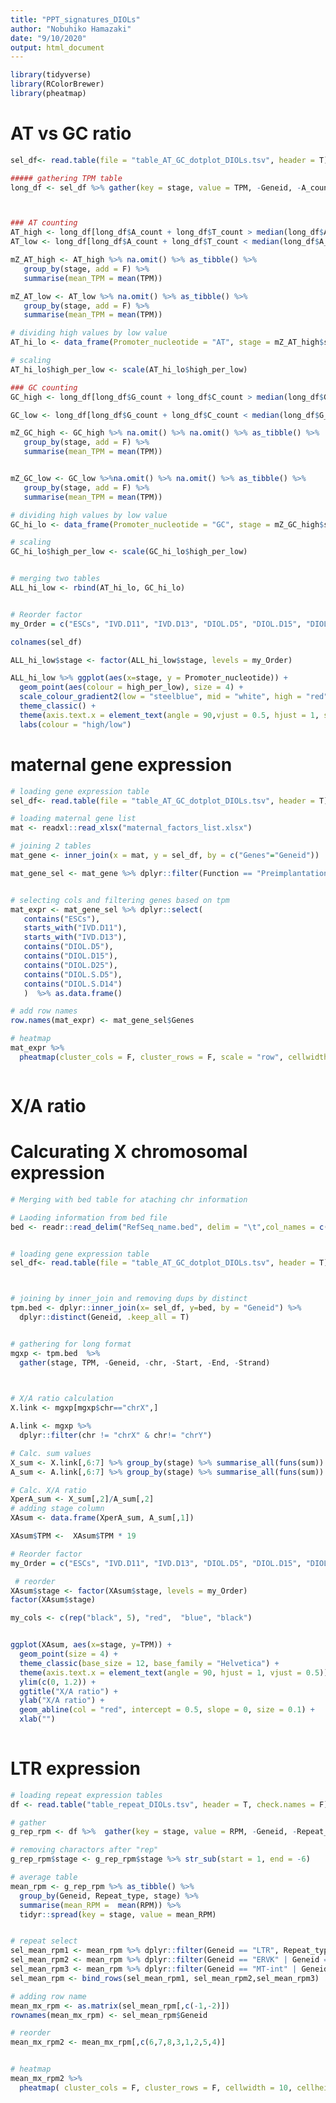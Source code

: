 ```yaml
---
title: "PPT_signatures_DIOLs"
author: "Nobuhiko Hamazaki"
date: "9/10/2020"
output: html_document
---
```


```r
library(tidyverse)
library(RColorBrewer) 
library(pheatmap)
```

# AT vs GC ratio 
```r

sel_df<- read.table(file = "table_AT_GC_dotplot_DIOLs.tsv", header = T)

##### gathering TPM table
long_df <- sel_df %>% gather(key = stage, value = TPM, -Geneid, -A_count, -T_count, -G_count, -C_count)



### AT counting
AT_high <- long_df[long_df$A_count + long_df$T_count > median(long_df$A_count + long_df$T_count) + 10,]
AT_low <- long_df[long_df$A_count + long_df$T_count < median(long_df$A_count + long_df$T_count) - 10,]

mZ_AT_high <- AT_high %>% na.omit() %>% as_tibble() %>%
   group_by(stage, add = F) %>%
   summarise(mean_TPM = mean(TPM))

mZ_AT_low <- AT_low %>% na.omit() %>% as_tibble() %>%
   group_by(stage, add = F) %>%
   summarise(mean_TPM = mean(TPM))

# dividing high values by low value
AT_hi_lo <- data_frame(Promoter_nucleotide = "AT", stage = mZ_AT_high$stage , high_per_low = (mZ_AT_high$mean_TPM-mZ_AT_low$mean_TPM) )

# scaling
AT_hi_lo$high_per_low <- scale(AT_hi_lo$high_per_low)

### GC counting
GC_high <- long_df[long_df$G_count + long_df$C_count > median(long_df$G_count + long_df$C_count) + 10,]

GC_low <- long_df[long_df$G_count + long_df$C_count < median(long_df$G_count + long_df$C_count) - 10,]

mZ_GC_high <- GC_high %>% na.omit() %>% na.omit() %>% as_tibble() %>%
   group_by(stage, add = F) %>%
   summarise(mean_TPM = mean(TPM))


mZ_GC_low <- GC_low %>%na.omit() %>% na.omit() %>% as_tibble() %>%
   group_by(stage, add = F) %>%
   summarise(mean_TPM = mean(TPM))

# dividing high values by low value
GC_hi_lo <- data_frame(Promoter_nucleotide = "GC", stage = mZ_GC_high$stage , high_per_low = (mZ_GC_high$mean_TPM - mZ_GC_low$mean_TPM) )

# scaling
GC_hi_lo$high_per_low <- scale(GC_hi_lo$high_per_low)


# merging two tables
ALL_hi_low <- rbind(AT_hi_lo, GC_hi_lo)


# Reorder factor
my_Order = c("ESCs", "IVD.D11", "IVD.D13", "DIOL.D5", "DIOL.D15", "DIOL.D25", "DIOL.S.D5", "DIOL.S.D14")

colnames(sel_df)

ALL_hi_low$stage <- factor(ALL_hi_low$stage, levels = my_Order)

ALL_hi_low %>% ggplot(aes(x=stage, y = Promoter_nucleotide)) +
  geom_point(aes(colour = high_per_low), size = 4) +
  scale_colour_gradient2(low = "steelblue", mid = "white", high = "red", midpoint = 0) +
  theme_classic() + 
  theme(axis.text.x = element_text(angle = 90,vjust = 0.5, hjust = 1, size = 12), axis.title.x = element_blank(), axis.title.y = element_blank(), legend.text = element_text(size = 8), legend.title = element_text(size = 10), plot.margin= unit(c(7, 1, 1, 1), "lines")) +
  labs(colour = "high/low")


```



# maternal gene expression
```r
# loading gene expression table
sel_df<- read.table(file = "table_AT_GC_dotplot_DIOLs.tsv", header = T)

# loading maternal gene list
mat <- readxl::read_xlsx("maternal_factors_list.xlsx")

# joining 2 tables
mat_gene <- inner_join(x = mat, y = sel_df, by = c("Genes"="Geneid"))

mat_gene_sel <- mat_gene %>% dplyr::filter(Function == "Preimplantation_development" | Function == "DNA_methylation")


# selecting cols and filtering genes based on tpm
mat_expr <- mat_gene_sel %>% dplyr::select( 
   contains("ESCs"),
   starts_with("IVD.D11"),
   starts_with("IVD.D13"),
   contains("DIOL.D5"),
   contains("DIOL.D15"),
   contains("DIOL.D25"),
   contains("DIOL.S.D5"),
   contains("DIOL.S.D14")
   )  %>% as.data.frame()

# add row names
row.names(mat_expr) <- mat_gene_sel$Genes

# heatmap
mat_expr %>% 
  pheatmap(cluster_cols = F, cluster_rows = F, scale = "row", cellwidth = 10, cellheight = 10)



```





# X/A ratio
# Calcurating X chromosomal expression
```r
# Merging with bed table for ataching chr information

# Laoding information from bed file
bed <- readr::read_delim("RefSeq_name.bed", delim = "\t",col_names = c("chr","Start","End","Geneid", "Strand")) %>% dplyr::filter(!grepl("Un|random",chr))


# loading gene expression table
sel_df<- read.table(file = "table_AT_GC_dotplot_DIOLs.tsv", header = T) %>% dplyr::select(-A_count, -T_count, -G_count, -C_count)



# joining by inner_join and removing dups by distinct
tpm.bed <- dplyr::inner_join(x= sel_df, y=bed, by = "Geneid") %>%
  dplyr::distinct(Geneid, .keep_all = T)


# gathering for long format
mgxp <- tpm.bed  %>% 
  gather(stage, TPM, -Geneid, -chr, -Start, -End, -Strand)


 
# X/A ratio calculation
X.link <- mgxp[mgxp$chr=="chrX",]

A.link <- mgxp %>% 
  dplyr::filter(chr != "chrX" & chr!= "chrY")

# Calc. sum values
X_sum <- X.link[,6:7] %>% group_by(stage) %>% summarise_all(funs(sum))
A_sum <- A.link[,6:7] %>% group_by(stage) %>% summarise_all(funs(sum))

# Calc. X/A ratio
XperA_sum <- X_sum[,2]/A_sum[,2]
# adding stage column
XAsum <- data.frame(XperA_sum, A_sum[,1])

XAsum$TPM <-  XAsum$TPM * 19

# Reorder factor
my_Order = c("ESCs", "IVD.D11", "IVD.D13", "DIOL.D5", "DIOL.D15", "DIOL.D25", "DIOL.S.D5", "DIOL.S.D14")

 # reorder
XAsum$stage <- factor(XAsum$stage, levels = my_Order)
factor(XAsum$stage)

my_cols <- c(rep("black", 5), "red",  "blue", "black")


ggplot(XAsum, aes(x=stage, y=TPM)) +
  geom_point(size = 4) +
  theme_classic(base_size = 12, base_family = "Helvetica") +
  theme(axis.text.x = element_text(angle = 90, hjust = 1, vjust = 0.5)) +
  ylim(c(0, 1.2)) +
  ggtitle("X/A ratio") +
  ylab("X/A ratio") +
  geom_abline(col = "red", intercept = 0.5, slope = 0, size = 0.1) +
  xlab("")
         

```







# LTR expression
```r
# loading repeat expression tables
df <- read.table("table_repeat_DIOLs.tsv", header = T, check.names = F)

# gather
g_rep_rpm <- df %>%  gather(key = stage, value = RPM, -Geneid, -Repeat_type)

# removing charactors after "rep"
g_rep_rpm$stage <- g_rep_rpm$stage %>% str_sub(start = 1, end = -6) 

# average table
mean_rpm <- g_rep_rpm %>% as_tibble() %>%
  group_by(Geneid, Repeat_type, stage) %>%
  summarise(mean_RPM =  mean(RPM)) %>%
  tidyr::spread(key = stage, value = mean_RPM)


# repeat select
sel_mean_rpm1 <- mean_rpm %>% dplyr::filter(Geneid == "LTR", Repeat_type == "Class") 
sel_mean_rpm2 <- mean_rpm %>% dplyr::filter(Geneid == "ERVK" | Geneid == "ERVL-MaLR")
sel_mean_rpm3 <- mean_rpm %>% dplyr::filter(Geneid == "MT-int" | Geneid == "MTA_Mm-int" | Geneid == "RLTR10-int")
sel_mean_rpm <- bind_rows(sel_mean_rpm1, sel_mean_rpm2,sel_mean_rpm3)

# adding row name
mean_mx_rpm <- as.matrix(sel_mean_rpm[,c(-1,-2)])
rownames(mean_mx_rpm) <- sel_mean_rpm$Geneid

# reorder
mean_mx_rpm2 <- mean_mx_rpm[,c(6,7,8,3,1,2,5,4)]


# heatmap
mean_mx_rpm2 %>%  
  pheatmap( cluster_cols = F, cluster_rows = F, cellwidth = 10, cellheight = 10, scale = "row",  gaps_row = c(1,3))




```






